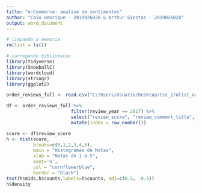 ---
title: "e-Commerce: analise de sentimentos"
author: "Caio Henrique - 2019026028 & Arthur Giestas - 2019026028"
output: word_document
---

```{r bibliotecas, warning=FALSE, include=FALSE}
# limpando a memoria
rm(list = ls()) 

# carregando bibliotecas
library(tidyverse)
library(SnowballC)
library(wordcloud)
library(stringr)
library(ggplot2)

```

```{r read data, warning=FALSE}
order_reviews_full <- read.csv("C:/Users/Usuario/Desktop/tcc_2/olist_order_reviews_dataset_year.csv", encoding="UTF-8")

df <- order_reviews_full %>%
                        filter(review_year == 2017) %>%
                        select("review_score", "review_comment_title", "review_comment_message") %>%
                        mutate(index = row_number())
```

```{r histogram, warning=FALSE}

score <- df$review_score
h <- hist(score, 
          breaks=c(0,1,2,3,4,5),
          main = "Histogramas de Notas",
          xlab = "Notas de 1 a 5",
          xaxt='n',
          col = "cornflowerblue",
          border = "black")
text(h$mids,h$counts,labels=h$counts, adj=c(0.5, -0.5))
h$density

```

